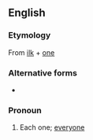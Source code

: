 ==English==

===Etymology===
From [[ilk]] + [[one]]

===Alternative forms===
* {{l|en|ilkoon}}

===Pronoun===
{{en-pron}}

# {{label|en|obsolete}} Each one; [[everyone]]
#: {{rfquotek|Geoffrey Chaucer}}